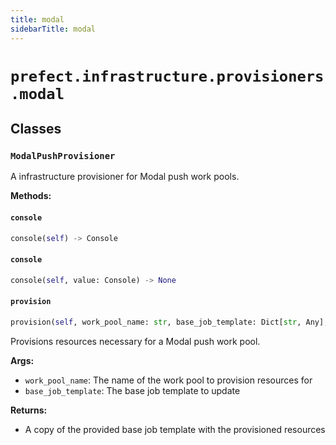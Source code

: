 ```yaml
---
title: modal
sidebarTitle: modal
---
```


# `prefect.infrastructure.provisioners.modal`

## Classes

### `ModalPushProvisioner` <sup><a href="https://github.com/PrefectHQ/prefect/blob/main/src/prefect/infrastructure/provisioners/modal.py#L27" target="_blank"><Icon icon="github" style="width: 14px; height: 14px;" /></a></sup>


A infrastructure provisioner for Modal push work pools.


**Methods:**

#### `console` <sup><a href="https://github.com/PrefectHQ/prefect/blob/main/src/prefect/infrastructure/provisioners/modal.py#L36" target="_blank"><Icon icon="github" style="width: 14px; height: 14px;" /></a></sup>

```python
console(self) -> Console
```

#### `console` <sup><a href="https://github.com/PrefectHQ/prefect/blob/main/src/prefect/infrastructure/provisioners/modal.py#L40" target="_blank"><Icon icon="github" style="width: 14px; height: 14px;" /></a></sup>

```python
console(self, value: Console) -> None
```

#### `provision` <sup><a href="https://github.com/PrefectHQ/prefect/blob/main/src/prefect/infrastructure/provisioners/modal.py#L144" target="_blank"><Icon icon="github" style="width: 14px; height: 14px;" /></a></sup>

```python
provision(self, work_pool_name: str, base_job_template: Dict[str, Any], client: Optional['PrefectClient'] = None) -> Dict[str, Any]
```

Provisions resources necessary for a Modal push work pool.

**Args:**
- `work_pool_name`: The name of the work pool to provision resources for
- `base_job_template`: The base job template to update

**Returns:**
- A copy of the provided base job template with the provisioned resources

